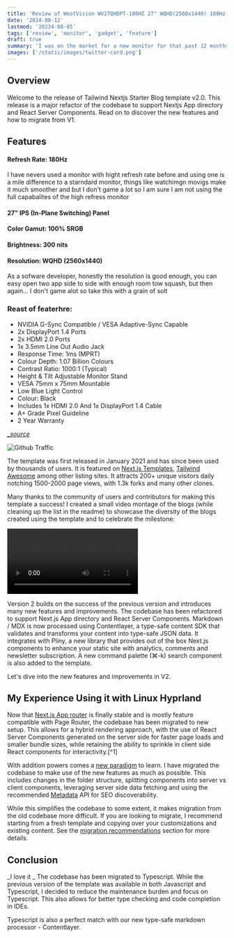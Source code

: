 ```yaml
---
title: 'Review of WootVision WV27QHDPT-180HZ 27" WQHD(2560x1440) 180Hz 1ms IPS AMD FreeSync Gaming Monitor"'
date: '2024-08-12'
lastmod: '20234-08-05'
tags: ['review', 'monitor', 'gadget', 'feature']
draft: true
summary: 'I was on the market for a new monitor for that past 12 months, when I final bought the WootVision monitor it meet all my expections and beyond and this is my review of the  monitore of I have bbeen using monitor for over a month'
images: ['/static/images/twitter-card.png']
---
```


## Overview

Welcome to the release of Tailwind Nextjs Starter Blog template v2.0. This
release is a major refactor of the codebase to support Nextjs App directory and
React Server Components. Read on to discover the new features and how to migrate
from V1.

<TOCInline toc={props.toc} exclude="Introduction" />

## Features


#### Refresh Rate: 180Hz
  I have nevers used a monitor with hight refresh rate before and using one is a
  mile difference to a starndard monitor, things like watchimgn movigs make it
  much smoother and but I don't game a lot so I am sure I am not using the full
  capabalites of the high refress monitor

#### 27" IPS (In-Plane Switching) Panel


#### Color Gamut: 100% SRGB


#### Brightness: 300 nits

#### Resolution: WQHD (2560x1440)
As a sofware developer, honestly the resolution is good enough, you can easy
open two app side to side with enough room tow squash, but then again... I don't
game alot so take this with a grain of solt

### Reast of featerhre:

- NVIDIA G-Sync Compatible / VESA Adaptive-Sync Capable
- 2x DisplayPort 1.4 Ports
- 2x HDMI 2.0 Ports
- 1x 3.5mm Line Out Audio Jack
- Response Time: 1ms (MPRT)
- Colour Depth: 1.07 Billion Colours
- Contrast Ratio: 1000:1 (Typical)
- Height & Tilt Adjustable Monitor Stand
- VESA 75mm x 75mm Mountable
- Low Blue Light Control
- Colour: Black
- Includes 1x HDMI 2.0 And 1x DisplayPort 1.4 Cable
- A+ Grade Pixel Guideline
- 2 Year Warranty

_[_source](https://www.wootware.co.za/wootvision-wv27qhdpt-180hz-27-wqhd-2560x1440-180hz-1ms-ips-amd-freesync-gaming-monitor.html)_


![Github Traffic](/static/images/github-traffic.png)

The template was first released in January 2021 and has since been used by thousands of users. It is featured on [Next.js Templates](https://vercel.com/templates/next.js/tailwind-css-starter-blog), [Tailwind Awesome](https://www.tailwindawesome.com/resources/tailwind-nextjs-starter-blog) among other listing sites. It attracts 200+ unique visitors daily notching 1500-2000 page views, with 1.3k forks and many other clones.

Many thanks to the community of users and contributors for making this template
a success! I created a small video montage of the blogs (while cleaning up the
list in the readme) to showcase the diversity of the blogs created using the
template and to celebrate the milestone:

<video controls>
  <source
    src="https://github-production-user-asset-6210df.s3.amazonaws.com/28362229/258559849-2124c81f-b99d-4431-839c-347e01a2616c.webm"
    type="video/webm"
  />
</video>

Version 2 builds on the success of the previous version and introduces many new
features and improvements. The codebase has been refactored to support Next.js
App directory and React Server Components. Markdown / MDX is now processed using
Contentlayer, a type-safe content SDK that validates and transforms your content
into type-safe JSON data. It integrates with Pliny, a new library that provides
out of the box Next.js components to enhance your static site with analytics,
comments and newsletter subscription. A new command palette (⌘-k) search
component is also added to the template.

Let's dive into the new features and improvements in V2.

## My Experience Using it with Linux Hyprland

Now that [Next.js App router](https://nextjs.org/docs/app) is finally stable and
is mostly feature compatible with Page Router, the codebase has been migrated to
new setup. This allows for a hybrid rendering approach, with the use of React
Server Components generated on the server side for faster page loads and smaller
bundle sizes, while retaining the ability to sprinkle in client side React
components for interactivity.[^1]

With addition powers comes a [new
paradigm](https://nextjs.org/docs/getting-started/react-essentials) to learn. I
have migrated the codebase to make use of the new features as much as possible.
This includes changes in the folder structure, splitting components into server
vs client components, leveraging server side data fetching and using the
recommended
[Metadata](https://nextjs.org/docs/app/building-your-application/optimizing/metadata)
API for SEO discoverability.

While this simplifies the codebase to some extent, it makes migration from the
old codebase more difficult. If you are looking to migrate, I recommend starting
from a fresh template and copying over your customizations and existing content.
See the [migration recommendations](#migration-recommendations) section for more
details.

## Conclusion

_I love it _
The codebase has been migrated to Typescript. While the previous version of the
template was available in both Javascript and Typescript, I decided to reduce
the maintenance burden and focus on Typescript. This also allows for better type
checking and code completion in IDEs.

Typescript is also a perfect match with our new type-safe markdown processor - Contentlayer.

